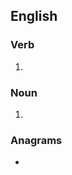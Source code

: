 ==English==

===Verb===
{{head|en|verb form}}

# {{en-third-person singular of|bisect}}

===Noun===
{{head|en|noun plural form}}
# {{plural of|bisect|lang=en}}

===Anagrams===
* {{anagrams|en|sibcest}}